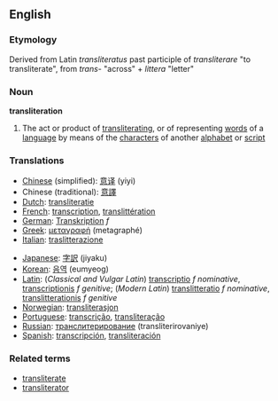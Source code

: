 ==English==

===Etymology===

Derived from Latin ''transliteratus'' past participle of ''transliterare'' "to transliterate", from ''trans-'' "across" + ''littera'' "letter"

===Noun===
'''transliteration'''

#The act or product of [[transliterating]], or of representing [[word]]s of a [[language]] by means of the [[character]]s of another [[alphabet]] or [[script]]

===Translations===
{{top}}
*[[Chinese]] (simplified): [[意译]] (yiyi)
*Chinese (traditional): [[意譯]]
*[[Dutch]]: [[transliteratie]]
*[[French]]: [[transcription]], [[translittération]]
*[[German]]: [[Transkription]] ''f''
*[[Greek]]: [[μεταγραφή]] (metagraphé)
*[[Italian]]: [[traslitterazione]]
{{mid}}
*[[Japanese]]: [[字訳]] (jiyaku)
*[[Korean]]: [[음역]] (eumyeog)
*[[Latin]]: (''Classical and Vulgar Latin'') [[transcriptio]] ''f nominative'', [[transcriptionis]] ''f genitive''; (''Modern Latin'') [[translitteratio]] ''f nominative'', [[translitterationis]] ''f genitive'' 
*[[Norwegian]]: [[transliterasjon]]
*[[Portuguese]]: [[transcrição]], [[transliteração]]
*[[Russian]]: [[транслитерирование]] (transliterirovaniye)
*[[Spanish]]: [[transcripción]], [[transliteración]]
{{bottom}}

===Related terms===
*[[transliterate]]
*[[transliterator]]